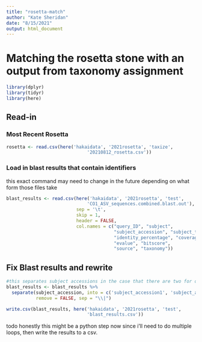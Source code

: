 ```yaml
---
title: "rosetta-match"
author: "Kate Sheridan"
date: "8/15/2021"
output: html_document
---
```


# Matching the rosetta stone with an output from taxonomy assignment

```r
library(dplyr)
library(tidyr)
library(here)
```

## Read-in

### Most Recent Rosetta

```r
rosetta <- read.csv(here('hakaidata', '2021rosetta', 'taxize', 
                              '20210812_rosetta.csv'))
```

### Load in blast results that contain identifiers

this exact command may need to change in the future depending on what form those files take

```r
blast_results <- read.csv(here('hakaidata', '2021rosetta', 'test', 
                              'CO1_ASV_sequences.combined.blast.out'),
                          sep = '\t',
                          skip = 1,
                          header = FALSE,
                          col.names = c("query_ID", "subject",
                                        "subject_accession", "subject_taxonomy_ID",
                                        "identity_percentage", "coverage",
                                        "evalue", "bitscore",
                                        "source", "taxonomy"))
```


## Fix Blast results and rewrite

```r
#this separates subject accessions in the case that there are two for one
blast_results <- blast_results %>%
  separate(subject_accession, into = c('subject_accession1', 'subject_accession2'),
           remove = FALSE, sep = "\\|")

write.csv(blast_results, here('hakaidata', '2021rosetta', 'test', 
                              'blast_results.csv'))
```


todo
honestly this might be a python step now since i'll need to do multiple loops, then write the results to a csv. 

